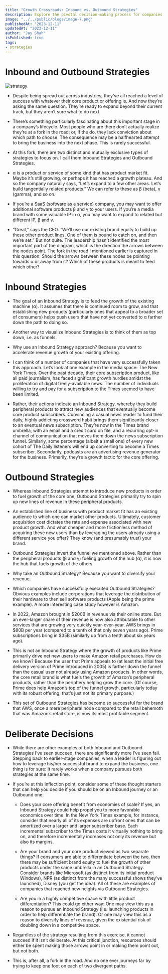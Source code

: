 ```yaml
---
title: "Growth Crossroads: Inbound vs. Outbound Strategies"
description: Explore the pivotal decision-making process for companies at a growth crossroads—distinguishing between Inbound Strategies fueling existing offerings and Outbound Strategies diversifying revenue streams.
image: "../../public/blogs/image-7.png"
publishedAt: "2023-12-11"
updatedAt: "2023-12-11"
author: "Jay Shah"
isPublished: true
tags: 
- strategies
---
```


# Inbound and Outbound Strategies

![strategy](image-7.png)

- Despite being spread out across industries, they’ve all reached a level of success with whatever their core product or offering is. And now they’re asking the same question. They’re ready to expand beyond their current track, but they aren’t sure what to do next.

- There’s something particularly fascinating about this important stage in a company’s lifecycle. Most people who are there don’t actually realize they’re at a fork in the road; or, if the do, they lack conviction about which path to choose. The consequence may be a halfhearted attempt to bring the business into the next phase. This is rarely successful.

- At this fork, there are two distinct and mutually exclusive types of strategies to focus on. I call them Inbound Strategies and Outbound Strategies.

- α is a product or service of some kind that has product market fit. Maybe it’s still growing, or perhaps it has reached a growth plateau. And so the company naturally says, “Let’s expand to a few other areas. Let’s build tangentially related products.” We can refer to these as β (beta), γ (gamma), and so on.

- If you’re a SaaS (software as a service) company, you may want to offer additional software products β and γ to your users. If you’re a media brand with some valuable IP in α, you may want to expand to related but different IP, β and γ.

- “Great,” says the CEO. “We’ll use our existing brand equity to build up these other product lines. One of them is bound to catch on, and then we’re set.” But not quite. The leadership hasn’t identified the most important part of the diagram, which is the direction the arrows between the nodes point. The fork in the road I mentioned earlier is captured in this question: Should the arrows between these nodes be pointing towards α or away from it? Which of these products is meant to feed which other?

# Inbound Strategies

- The goal of an Inbound Strategy is to feed the growth of the existing machine (α). It assumes that there is continued room to grow, and that establishing new products (particularly ones that appeal to a broader set of consumers) helps push users that have not yet converted to α farther down the path to doing so.

- Another way to visualize Inbound Strategies is to think of them as top down, i.e. as funnels.

- Why use an Inbound Strategy approach? Because you want to accelerate revenue growth of your existing offering.

- I can think of a number of companies that have very successfully taken this approach. Let’s look at one example in the media space: The New York Times. Over the past decade, their core subscription product, like all paid journalism, has faced significant growth hurdles amidst the proliferation of digital freely-available news. The number of individuals willing to try and pay for a subscription to the Times seemed to have been limited.

- Rather, their actions indicate an Inbound Strategy, whereby they build peripheral products to attract new audiences that eventually become core product subscribers. Convincing a casual news reader to fund their daily, highly addicting crossword habit brings them significantly closer to an eventual news subscription. They’re now in the Times brand umbrella, with an email and a credit card on file, and a recurring opt-in channel of communication that moves them down the news subscription funnel. Similarly, some percentage (albeit a small one) of every new cohort of The Daily listeners will end up converting to become a Times subscriber. Secondarily, podcasts are an advertising revenue generator for the business. Primarily, they’re a growth tactic for the core offering.

# Outbound Strategies

- Whereas Inbound Strategies attempt to introduce new products in order to fuel growth of the core one, Outbound Strategies primarily try to spin up new lines of revenue in these peripheral products.

- An established line of business with product market fit has an existing audience to which one can market other products. Ultimately, customer acquisition cost dictates the rate and expense associated with new product growth. And what cheaper and more frictionless method of acquiring these new users than by leveraging the users already using a different service you offer? They know (and presumably trust) your brand.

- Outbound Strategies invert the funnel we mentioned above. Rather than the peripheral products (β and γ) fueling growth of the hub (α), it is now the hub that fuels growth of the others.

- Why take an Outbound Strategy? Because you want to diversify your revenue.

- Which companies have successfully executed Outbound Strategies? Obvious examples include corporations that leverage the distribution of their hardware to then sell software products (Apple being the prime example). A more interesting case study however is Amazon.

- In 2022, Amazon brought in $200B in revenue via their online store. But an ever-larger share of their revenue is now also attributable to other services that are growing very quickly year-over-year. AWS brings in $80B per year (compared to a tenth of that only seven years ago). Prime subscriptions bring in $35B (similarly up from a tenth about six years ago).

- This is not an Inbound Strategy where the growth of products like Prime primarily drive net new users to make Amazon retail purchases. How do we know? Because the user that Prime appeals to (at least the initial free delivery version of Prime introduced in 2005) is farther down the funnel than the casual user not already using Amazon products. In other words, the core retail brand is what fuels the growth of Amazon’s peripheral products, rather than the periphery helping grow the core. (Of course, Prime does help Amazon’s top of the funnel growth, particularly today with its robust offering; that’s just not its primary purpose.)

- This set of Outbound Strategies has become so successful for the brand that AWS, once a mere peripheral node compared to the retail behemoth that was Amazon’s retail store, is now its most profitable segment.

# Deliberate Decisions

- While there are other examples of both Inbound and Outbound Strategies I’ve seen succeed, there are significantly more I’ve seen fail. Stepping back to earlier-stage companies, when a leader is figuring out how to leverage his/her successful brand to expand the business, one thing is for sure: It rarely works when a company pursues both strategies at the same time.

- If you’re at this inflection point, consider some of these thought starters that can help you decide if you should be on an Inbound journey or an Outbound one:

    - Does your core offering benefit from economies of scale? If yes, an Inbound Strategy could help propel you to more favorable economics over time. In the New York Times example, for instance, consider that nearly all of its expenses are upfront ones that can be amortized over a larger and larger subscriber base. Each incremental subscriber to the Times costs it virtually nothing to bring on, and therefore incrementally increases not only its revenue but also its margins.

    - Are your brand and your core product viewed as two separate things? If consumers are able to differentiate  between the two, then there may be sufficient brand equity to fuel the growth of other products under the same umbrella in an Outbound Strategy. Consider brands like Microsoft (as distinct from its initial product Windows), NPR (as distinct from the many successful shows they’ve launched), Disney (you get the idea). All of these are examples of companies that reached new heights via Outbound Strategies.

    - Are you in a highly competitive space with little product differentiation? This could go either way: One may view this as a reason to pursue an Inbound Strategy (i.e. launching products in order to help differentiate the brand). Or one may view this as a reason to diversify lines of revenue, given the existential risk of doubling down in a competitive space.

- Regardless of the strategy resulting from this exercise, it cannot succeed if it isn’t deliberate. At this critical junction, resources should either be spent making those arrows point in or making them point out, but not both.

- This is, after all, a fork in the road. And no one ever journeys far by trying to keep one foot on each of two divergent paths.
